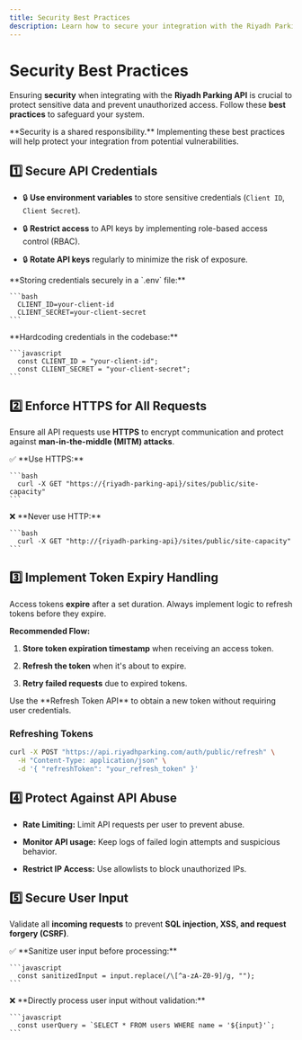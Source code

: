 ```yaml
---
title: Security Best Practices
description: Learn how to secure your integration with the Riyadh Parking API.
---
```


# Security Best Practices

Ensuring **security** when integrating with the **Riyadh Parking API** is crucial to protect sensitive data and prevent unauthorized access. Follow these **best practices** to safeguard your system.

<Warning>
  **Security is a shared responsibility.** Implementing these best practices will help protect your integration from potential vulnerabilities.
</Warning>

## 1️⃣ Secure API Credentials

* 🔒 **Use environment variables** to store sensitive credentials (`Client ID`, `Client Secret`).

* 🔒 **Restrict access** to API keys by implementing role-based access control (RBAC).

* 🔒 **Rotate API keys** regularly to minimize the risk of exposure.

<Tabs>
  <Tab title="Good Example">
    **Storing credentials securely in a `.env` file:**

    ```bash
      CLIENT_ID=your-client-id
      CLIENT_SECRET=your-client-secret
    ```
  </Tab>

  <Tab title="Bad Example">
    **Hardcoding credentials in the codebase:**

    ```javascript
      const CLIENT_ID = "your-client-id";
      const CLIENT_SECRET = "your-client-secret";
    ```
  </Tab>
</Tabs>

## 2️⃣ Enforce HTTPS for All Requests

Ensure all API requests use **HTTPS** to encrypt communication and protect against **man-in-the-middle (MITM) attacks**.

<Tabs>
  <Tab title="Secure">
    ✅ **Use HTTPS:**

    ```bash
      curl -X GET "https://{riyadh-parking-api}/sites/public/site-capacity"
    ```
  </Tab>

  <Tab title="Insecure">
    ❌ **Never use HTTP:**

    ```bash
      curl -X GET "http://{riyadh-parking-api}/sites/public/site-capacity"
    ```
  </Tab>
</Tabs>

## 3️⃣ Implement Token Expiry Handling

Access tokens **expire** after a set duration. Always implement logic to refresh tokens before they expire.

**Recommended Flow:**

1. **Store token expiration timestamp** when receiving an access token.

2. **Refresh the token** when it's about to expire.

3. **Retry failed requests** due to expired tokens.

<Info>
  Use the **Refresh Token API** to obtain a new token without requiring user credentials.
</Info>

### **Refreshing Tokens**

```bash
curl -X POST "https://api.riyadhparking.com/auth/public/refresh" \
  -H "Content-Type: application/json" \
  -d '{ "refreshToken": "your_refresh_token" }'
```

## 4️⃣ Protect Against API Abuse

* **Rate Limiting:** Limit API requests per user to prevent abuse.

* **Monitor API usage:** Keep logs of failed login attempts and suspicious behavior.

* **Restrict IP Access:** Use allowlists to block unauthorized IPs.

## 5️⃣ Secure User Input

Validate all **incoming requests** to prevent **SQL injection, XSS, and request forgery (CSRF)**.

<Tabs>
  <Tab title="Safe">
    ✅ **Sanitize user input before processing:**

    ```javascript
      const sanitizedInput = input.replace(/\[^a-zA-Z0-9]/g, "");
    ```
  </Tab>

  <Tab title="Unsafe">
    ❌ **Directly process user input without validation:**

    ```javascript
      const userQuery = `SELECT * FROM users WHERE name = '${input}'`;
    ```
  </Tab>
</Tabs>